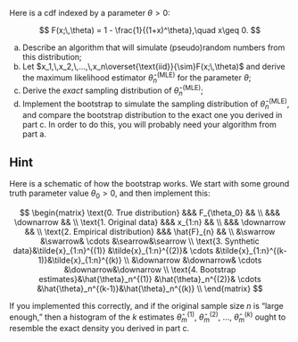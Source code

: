 Here is a cdf indexed by a parameter $\theta>0$:

$$
F(x;\,\theta)
=
1 - \frac{1}{(1+x)^\theta},\quad x\geq 0.
$$

a. Describe an algorithm that will simulate (pseudo)random numbers from this distribution;
b. Let $x_1,\,x_2,\,...,\,x_n\overset{\text{iid}}{\sim}F(x;\,\theta)$ and derive the maximum likelihood estimator $\hat{\theta}_n^{(\text{MLE})}$ for the parameter $\theta$;
c. Derive the *exact* sampling distribution of $\hat{\theta}_n^{(\text{MLE})}$;
d. Implement the bootstrap to simulate the sampling distribution of $\hat{\theta}_n^{(\text{MLE})}$, and compare the bootstrap distribution to the exact one you derived in part c. In order to do this, you will probably need your algorithm from part a.

::: {.callout-tip collapse="true"}
## Hint

Here is a schematic of how the bootstrap works. We start with some ground truth parameter value $\theta_0>0$, and then implement this:

$$
\begin{matrix}
\text{0. True distribution} &&& F_{\theta_0} && \\
&&& \downarrow && \\
\text{1. Original data} &&& x_{1:n} && \\
&&& \downarrow && \\
\text{2. Empirical distribution} &&& \hat{F}_{n} && \\
&\swarrow &\swarrow& \cdots &\searrow&\searrow \\
\text{3. Synthetic data}&\tilde{x}_{1:n}^{(1)} &\tilde{x}_{1:n}^{(2)}& \cdots &\tilde{x}_{1:n}^{(k-1)}&\tilde{x}_{1:n}^{(k)} \\
&\downarrow &\downarrow& \cdots &\downarrow&\downarrow \\
\text{4. Bootstrap estimates}&\hat{\theta}_n^{(1)} &\hat{\theta}_n^{(2)}& \cdots &\hat{\theta}_n^{(k-1)}&\hat{\theta}_n^{(k)} \\
\end{matrix}
$$

If you implemented this correctly, and if the original sample size $n$ is "large enough," then a histogram of the $k$ estimates $\hat{\theta}_m^{(1)}$, $\hat{\theta}_m^{(2)}$, ..., $\hat{\theta}_m^{(k)}$ ought to resemble the exact density you derived in part c.
:::
